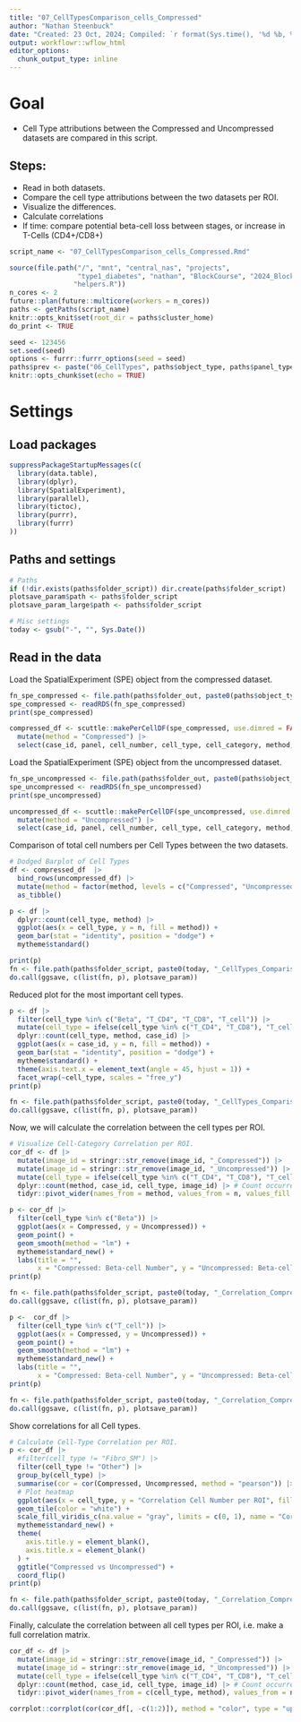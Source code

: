 ```yaml
---
title: "07_CellTypesComparison_cells_Compressed"
author: "Nathan Steenbuck"
date: "Created: 23 Oct, 2024; Compiled: `r format(Sys.time(), '%d %b, %')`"
output: workflowr::wflow_html
editor_options:
  chunk_output_type: inline
---
```



# **Goal**

- Cell Type attributions between the Compressed and Uncompressed datasets are compared in this script.

## Steps:
- Read in both datasets.
- Compare the cell type attributions between the two datasets per ROI.
- Visualize the differences.
- Calculate correlations
- If time: compare potential beta-cell loss between stages, or increase in T-Cells (CD4+/CD8+)


```r
script_name <- "07_CellTypesComparison_cells_Compressed.Rmd"

source(file.path("/", "mnt", "central_nas", "projects", 
                 "type1_diabetes", "nathan", "BlockCourse", "2024_BlockCourse", "T1D_analysis", 
                "helpers.R"))
n_cores <- 2
future::plan(future::multicore(workers = n_cores))
paths <- getPaths(script_name)
knitr::opts_knit$set(root_dir = paths$cluster_home)
do_print <- TRUE

seed <- 123456
set.seed(seed)
options <- furrr::furrr_options(seed = seed)
paths$prev <- paste("06_CellTypes", paths$object_type, paths$panel_type, sep = "_")
knitr::opts_chunk$set(echo = TRUE)
```

# **Settings**

## Load packages

```r
suppressPackageStartupMessages(c(
  library(data.table),
  library(dplyr),
  library(SpatialExperiment),
  library(parallel),
  library(tictoc),
  library(purrr),
  library(furrr)
))
```

## Paths and settings

```r
# Paths
if (!dir.exists(paths$folder_script)) dir.create(paths$folder_script)
plotsave_param$path <- paths$folder_script
plotsave_param_large$path <- paths$folder_script

# Misc settings
today <- gsub("-", "", Sys.Date())
```

##  Read in the data

Load the SpatialExperiment (SPE) object from the compressed dataset.

```r

fn_spe_compressed <- file.path(paths$folder_out, paste0(paths$object_type, "_", "Compressed.rds"))
spe_compressed <- readRDS(fn_spe_compressed)
print(spe_compressed)

compressed_df <- scuttle::makePerCellDF(spe_compressed, use.dimred = FALSE) |> 
  mutate(method = "Compressed") |> 
  select(case_id, panel, cell_number, cell_type, cell_category, method, image_id)
```

Load the SpatialExperiment (SPE) object from the uncompressed dataset.

```r
fn_spe_uncompressed <- file.path(paths$folder_out, paste0(paths$object_type, "_", "Uncompressedsce.rds"))
spe_uncompressed <- readRDS(fn_spe_uncompressed)
print(spe_uncompressed)

uncompressed_df <- scuttle::makePerCellDF(spe_uncompressed, use.dimred = FALSE) |> 
  mutate(method = "Uncompressed") |> 
  select(case_id, panel, cell_number, cell_type, cell_category, method, image_id)
```

Comparison of total cell numbers per Cell Types between the two datasets.

```r
# Dodged Barplot of Cell Types
df <- compressed_df  |> 
  bind_rows(uncompressed_df) |> 
  mutate(method = factor(method, levels = c("Compressed", "Uncompressed"))) |> 
  as_tibble()

p <- df |> 
  dplyr::count(cell_type, method) |>
  ggplot(aes(x = cell_type, y = n, fill = method)) +
  geom_bar(stat = "identity", position = "dodge") +
  mytheme$standard()

print(p)
fn <- file.path(paths$folder_script, paste0(today, "_CellTypes_Comparison_Compressed_Uncompressed", ".png"))
do.call(ggsave, c(list(fn, p), plotsave_param))
```

Reduced plot for the most important cell types.
```r
p <- df |> 
  filter(cell_type %in% c("Beta", "T_CD4", "T_CD8", "T_cell")) |> 
  mutate(cell_type = ifelse(cell_type %in% c("T_CD4", "T_CD8"), "T_cell", cell_type)) |>
  dplyr::count(cell_type, method, case_id) |>
  ggplot(aes(x = case_id, y = n, fill = method)) +
  geom_bar(stat = "identity", position = "dodge") +
  mytheme$standard() +
  theme(axis.text.x = element_text(angle = 45, hjust = 1)) + 
  facet_wrap(~cell_type, scales = "free_y")
print(p)

fn <- file.path(paths$folder_script, paste0(today, "_CellTypes_Comparison_Compressed_Uncompressed_Reduced", ".png"))
do.call(ggsave, c(list(fn, p), plotsave_param))
```

Now, we will calculate the correlation between the cell types per ROI.

```r
# Visualize Cell-Category Correlation per ROI.
cor_df <- df |> 
  mutate(image_id = stringr::str_remove(image_id, "_Compressed")) |> 
  mutate(image_id = stringr::str_remove(image_id, "_Uncompressed")) |>
  mutate(cell_type = ifelse(cell_type %in% c("T_CD4", "T_CD8"), "T_cell", cell_type)) |>
  dplyr::count(method, case_id, cell_type, image_id) |> # Count occurrences
  tidyr::pivot_wider(names_from = method, values_from = n, values_fill = 0)

p <- cor_df |> 
  filter(cell_type %in% c("Beta")) |> 
  ggplot(aes(x = Compressed, y = Uncompressed)) +
  geom_point() +
  geom_smooth(method = "lm") +
  mytheme$standard_new() +
  labs(title = "",
       x = "Compressed: Beta-cell Number", y = "Uncompressed: Beta-cell Number")
print(p)

fn <- file.path(paths$folder_script, paste0(today, "_Correlation_Compressed_Uncompressed_Beta",  ".png"))
do.call(ggsave, c(list(fn, p), plotsave_param))

p <-  cor_df |> 
  filter(cell_type %in% c("T_cell")) |> 
  ggplot(aes(x = Compressed, y = Uncompressed)) +
  geom_point() +
  geom_smooth(method = "lm") +
  mytheme$standard_new() +
  labs(title = "",
       x = "Compressed: Beta-cell Number", y = "Uncompressed: Beta-cell Number")
print(p)

fn <- file.path(paths$folder_script, paste0(today, "_Correlation_Compressed_Uncompressed_Beta",  ".png"))
do.call(ggsave, c(list(fn, p), plotsave_param))
```

Show correlations for all Cell types.
```r
# Calculate Cell-Type Correlation per ROI.
p <- cor_df |> 
  #filter(cell_type != "Fibro_SM") |> 
  filter(cell_type != "Other") |>
  group_by(cell_type) |> 
  summarise(cor = cor(Compressed, Uncompressed, method = "pearson")) |> 
  # Plot heatmap
  ggplot(aes(x = cell_type, y = "Correlation Cell Number per ROI", fill = cor)) +
  geom_tile(color = "white") +
  scale_fill_viridis_c(na.value = "gray", limits = c(0, 1), name = "Correlation") + 
  mytheme$standard_new() +
  theme(
    axis.title.y = element_blank(),
    axis.title.x = element_blank()
  ) +
  ggtitle("Compressed vs Uncompressed") + 
  coord_flip()
print(p)

fn <- file.path(paths$folder_script, paste0(today, "_Correlation_Compressed_Uncompressed", ".png"))
do.call(ggsave, c(list(fn, p), plotsave_param))
```


Finally, calculate the correlation between all cell types per ROI, 
i.e. make a full correlation matrix.

```r
cor_df <- df |> 
  mutate(image_id = stringr::str_remove(image_id, "_Compressed")) |> 
  mutate(image_id = stringr::str_remove(image_id, "_Uncompressed")) |>
  mutate(cell_type = ifelse(cell_type %in% c("T_CD4", "T_CD8"), "T_cell", cell_type)) |>
  dplyr::count(method, case_id, cell_type, image_id) |> # Count occurrences
  tidyr::pivot_wider(names_from = c(cell_type, method), values_from = n, values_fill = 0)

corrplot::corrplot(cor(cor_df[, -c(1:2)]), method = "color", type = "upper", tl.col = "black")
```
